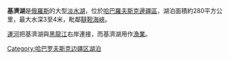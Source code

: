 {{Infobox lake
 | 湖泊名稱 = 基濟湖
 | 湖泊照片 = Lake Kizi NASA.jpg
 | 湖泊照片標題 = 基濟湖的衛星圖片
 | 湖泊所在地 = [[哈巴羅夫斯克邊疆區|哈巴羅夫斯克邊疆區]]
 | 座標 = {{coord|51|36|N|140|26|E|type:waterbody_region:RU|display=inline,title}}
 | 集水區國家 = {{flag|Russia}}
 | 湖泊面積 =  280平方公里
 | 最深深度 = 3 - 4米
}}

'''基濟湖'''是[[俄羅斯|俄羅斯]]的大型[[淡水湖|淡水湖]]，位於[[哈巴羅夫斯克邊疆區|哈巴羅夫斯克邊疆區]]，湖泊面積約280平方公里，最大水深3至4米，毗鄰[[韃靼海峽|韃靼海峽]]。

[[運河|運河]]把基濟湖與[[黑龍江|黑龍江]]右岸連接，而基濟湖用作[[漁業|漁業]]。

[[Category:哈巴罗夫斯克边疆区湖泊|Category:哈巴罗夫斯克边疆区湖泊]]

{{俄羅斯地理小作品}}